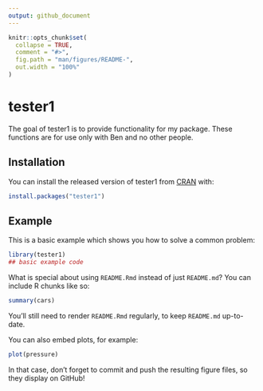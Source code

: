 ```yaml
---
output: github_document
---
```


<!-- README.md is generated from README.Rmd. Please edit that file -->

```r
knitr::opts_chunk$set(
  collapse = TRUE,
  comment = "#>",
  fig.path = "man/figures/README-",
  out.width = "100%"
)
```
# tester1

<!-- badges: start -->
<!-- badges: end -->

The goal of tester1 is to provide functionality for my package. These functions are for use only with Ben and no other people.

## Installation

You can install the released version of tester1 from [CRAN](https://CRAN.R-project.org) with:

``` r
install.packages("tester1")
```

## Example

This is a basic example which shows you how to solve a common problem:

```r
library(tester1)
## basic example code
```

What is special about using `README.Rmd` instead of just `README.md`? You can include R chunks like so:

```r
summary(cars)
```

You'll still need to render `README.Rmd` regularly, to keep `README.md` up-to-date.

You can also embed plots, for example:

```r
plot(pressure)
```

In that case, don't forget to commit and push the resulting figure files, so they display on GitHub!
